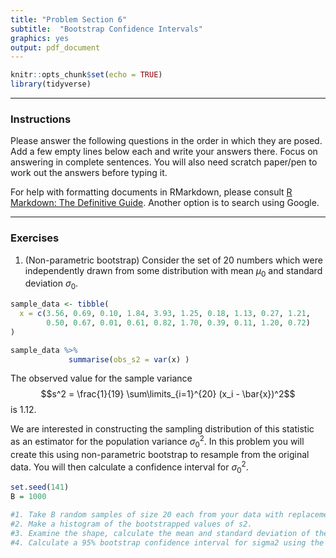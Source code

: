 ```yaml
---
title: "Problem Section 6"
subtitle:  "Bootstrap Confidence Intervals"
graphics: yes
output: pdf_document
---
```


```r
knitr::opts_chunk$set(echo = TRUE)
library(tidyverse)
```

* * * 
### Instructions

Please answer the following questions in the order in which they are posed. Add a few empty lines below each and write your answers there. Focus on answering in complete sentences. You will also need scratch paper/pen to work out the answers before typing it.

For help with formatting documents in RMarkdown, please consult [R Markdown: The Definitive Guide](https://bookdown.org/yihui/rmarkdown/). Another option is to search using Google. 

* * *

### Exercises 


1. (Non-parametric bootstrap) Consider the set of 20 numbers which were independently drawn from some distribution with mean $\mu_0$ and standard deviation $\sigma_0$. 

```r

sample_data <- tibble(
  x = c(3.56, 0.69, 0.10, 1.84, 3.93, 1.25, 0.18, 1.13, 0.27, 1.21, 
        0.50, 0.67, 0.01, 0.61, 0.82, 1.70, 0.39, 0.11, 1.20, 0.72)
)

sample_data %>% 
             summarise(obs_s2 = var(x) )

```

The observed value for the sample variance 
$$s^2 = \frac{1}{19} \sum\limits_{i=1}^{20} (x_i - \bar{x})^2$$
is 1.12. 

We are interested in constructing the sampling distribution of this statistic  as an estimator for the population variance $\sigma^2_0$. In this problem you will create this using non-parametric bootstrap to resample from the original data. You will then calculate a confidence interval for $\sigma^2_0$.


```r
set.seed(141)
B = 1000

#1. Take B random samples of size 20 each from your data with replacement and calculate the value of s2 for the resample.
#2. Make a histogram of the bootstrapped values of s2. 
#3. Examine the shape, calculate the mean and standard deviation of the bootstrapped values.
#4. Calculate a 95% bootstrap confidence interval for sigma2 using the standard bootstrap confidence interval and also the simple percentile method

```
